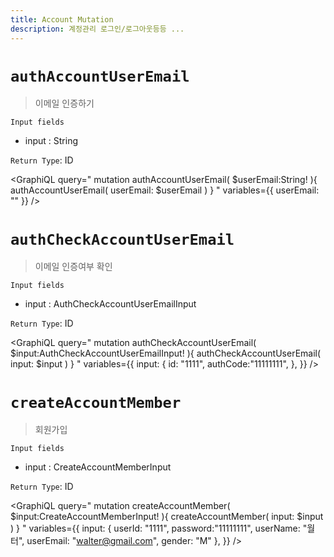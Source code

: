 ```yaml
---
title: Account Mutation
description: 계정관리 로그인/로그아웃등등 ...
---
```



# `authAccountUserEmail`
> 이메일 인증하기

`Input fields`
* input : String

`Return Type`: ID

<GraphiQL
  query="
  mutation authAccountUserEmail( $userEmail:String! ){
    authAccountUserEmail( userEmail: $userEmail )
  }
  "
  variables={{
    userEmail: ""
  }}
/>


# `authCheckAccountUserEmail`
> 이메일 인증여부 확인

`Input fields`
* input : <Link to="/type/account/#AuthCheckAccountUserEmailInput">AuthCheckAccountUserEmailInput</Link>

`Return Type`: ID

<GraphiQL
  query="
  mutation authCheckAccountUserEmail( $input:AuthCheckAccountUserEmailInput! ){
    authCheckAccountUserEmail( input: $input )
  }
  "
  variables={{
    input: {
      id: "1111",
      authCode:"11111111",
    },
  }}
/>

# `createAccountMember`
> 회원가입

`Input fields`
* input : <Link to="/type/account/#CreateAccountMemberInput">CreateAccountMemberInput</Link>

`Return Type`: ID

<GraphiQL
  query="
  mutation createAccountMember( $input:CreateAccountMemberInput! ){
    createAccountMember( input: $input )
  }
  "
  variables={{
    input: {
      userId: "1111",
      password:"11111111",
      userName: "월터",
      userEmail: "walter@gmail.com",
      gender: "M"
    },
  }}
/>

